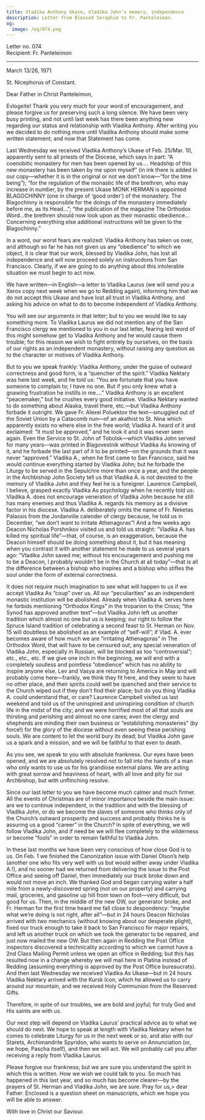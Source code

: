 ```yaml
---
title: Vladika Anthony Ukase, Vladika John’s memory, independence
description: Letter from Blessed Seraphim to Fr. Panteleimon.
og:
  image: /og/074.png
---
```


<div style={{textAlign:'right', fontFamily:'monospace'}}>Letter no. 074</div>
<div style={{textAlign:'left', fontFamily:'monospace'}}>Recipient: Fr. Panteleimon</div>

---

March 13/26, 1971

St. Nicephorus of Constant.

Dear Father in Christ Panteleimon,

Evlogeite! Thank you very much for your word of encouragement, and please forgive us for preserving such a long silence. We have been very busy printing, and not until last week has there been anything new regarding our status and relationship with Vladika Anthony. After writing you we decided to do nothing more until Vladika Anthony should make some written statement; and now that Statement has come.

Last Wednesday we received Vladika Anthony’s Ukase of Feb. 25/Mar. 10, apparently sent to all priests of the Diocese, which says in part: “A coenobitic monastery for men has been opened by us…. Headship of this new monastery has been taken by me upon myself” (in ink there is added in our copy—whether it is in the original or not we don’t know—“for the time being”); “for the regulation of the monastic life of the brethren, who may increase in number, by the present Ukase MONK HERMAN is appointed BLAGOCHINNY (one in charge of ‘good order’) of the monastery. The Blagochinny is responsible for the doings of the monastery immediately before me, as its Head…”; “the publication of the magazine The Orthodox Word…the brethren should now look upon as their monastic obedience… Concerning everything else additional instructions will be given to the Blagochinny.”

In a word, our worst fears are realized: Vladika Anthony has taken us over, and although so far he has not given us any “obedience” to which we object, it is clear that our work, blessed by Vladika John, has lost all independence and will now proceed solely on instrucdons from San Francisco. Clearly, if we are going to do anything about this intolerable situation we must begin to act now.

We have written—in English—a letter to Vladika Laurus (we will send you a Xerox copy next week when we go to Redding again), informing him that we do not accept this Ukase and have lost all trust in Vladika Anthony, and asking his advice on what to do to become independent of Vladika Anthony.

You will see our arguments in that letter; but to you we would like to say something more. To Vladika Laurus we did not mention any of the San Francisco clergy we mentioned to you in our last letter, fearing lest word of this might somehow get to Vladika Anthony and he would cause them trouble; for this reason we wish to fight entirely by ourselves, on the basis of our rights as an independent monastery, without raising any question as to the character or motives of Vladika Anthony.

But to you we speak frankly: Vladika Anthony, under the guise of outward correctness and good form, is a “quencher of the spirit.” Vladika Nektary was here last week, and he told us: “You are fortunate that you have someone to complain to; I have no one. But if you only knew what a gnawing frustration he instills in me….” Vladika Anthony is an excellent “peacemaker,” but he crushes every good initiative. Vladika Nektary wanted to do something about Alaska, travel there, etc.—but Vladika Anthony forbade it outright. We gave Fr. Alexei Poluektov the text—smuggled out of the Soviet Union by a Catacomb nun—of an akathist to St. Nina which apparently exists no where else in the free world; Vladika A. heard of it and exclaimed: “it must be approved,” and he took it and it was never seen again. Even the Service to St. John of Tobolsk—which Vladika John served for many years—was printed in Blagovestnik without Vladika As knowing of it, and he forbade the last part of it to be printed—on the grounds that it was never “approved.” Vladika A., when he first came to San Francisco, said he would continue everything started by Vladika John; but he forbade the Liturgy to be served in the Sepulchre more than once a year, and the people in the Archbishop John Society tell us that Vladika A. is not devoted to the memory of Vladika John and they feel he is a foreigner. Laurence Campbell, I believe, grasped exactly Vladika As psychology when he recently told us: Vladika A. does not encourage veneration of Vladika John because he still has many enemies and thus Vladika A. regards his memory as a divisive factor in his diocese. Vladika A. deliberately omits the name of Fr. Neketas Palassis from the Jordanville calender of clergy because, he told us in December, “we don’t want to irritate Athenagoras”! And a few weeks ago Deacon Nicholas Porshnikov visited us and told us straight: “Vladika A. has killed my spiritual life”—that, of course, is an exaggeration, because the Deacon himself should be doing something about it, but it has meaning when you contrast it with another statement he made to us several years ago: “Vladika John saved me; without his encouragement and pushing me to be a Deacon, I probably wouldn’t be in the Church at all today”—that is all the difference between a bishop who inspires and a bishop who stifles the soul under the form of external correctness.

It does not require much imagination to see what will happen to us if we accept Vladika As “coup” over us. All our “peculiarities” as an independent monastic institution will be abolished. Already when Vladika A. serves here he forbids mentioning “Orthodox Kings” in the troparion to the Cross; “the Synod has approved another text”—but Vladika John left us another tradition which almost no one but us is keeping; our right to follow the Spruce Island tradition of celebrating a second feast to St. Herman on Nov. 15 will doubtless be abolished as an example of “self-will”; if Vlad. A. ever becomes aware of how much we are “irritating Athenagoras” in The Orthodox Word, that will have to be censured out; any special veneration of Vladika John, especially in Russian, will be blocked as too “controversial”; etc., etc., etc. If we give one inch in the beginning, we will end with a completely soulless and pointless “obedience” which has no ability to inspire anyone else. Lev and Vasya are returning to America in May and will probably come here—frankly, we think they fit here, and they seem to have no other place, and their spirits could well be quenched and their service to the Church wiped out if they don’t find their place; but do you thing Vladika A. could understand that, or care? Laurence Campbell visited us last weekend and told us of the uninspired and uninspiring condition of church life in the midst of the city; and we were horrified most of all that souls are thirsting and perishing and almost no one cares; even the clergy and shepherds are minding their own business or “establishing monasteries” (by force!) for the glory of the diocese without even seeing these perishing souls. We are content to let the world bury its dead; but Vladika John gave us a spark and a mission, and we will be faithful to that even to death.

As you see, we speak to you with absolute frankness. Our eyes have been opened, and we are absolutely resolved not to fall into the hands of a man who only wants to use us for his grandiose external plans. We are acting with great sorrow and heaviness of heart, with all love and pity for our Archbishop, but with unflinching resolve.

Since our last letter to you we have become much calmer and much firmer. All the events of Christmas are of minor importance beside the main issue: are we to continue independent, in the tradition and with the blessing of Vladika John, or do we become the slaves of someone who thinks only of the Church’s outward prosperity and success and probably thinks he is assuring us a good “career” in the Church? In spite of everything, we will follow Vladika John, and if need be we will flee completely to the wilderness or become “fools” in order to remain faithful to Vladika John.

In these last months we have been very conscious of how close God is to us. On Feb. 1 we finished the Canonization issue with Daniel Olson’s help (another one who fits very well with us but would wither away under Vladika A.!), and no sooner had we returned from delivering the issue to the Post Office and seeing off Daniel, then immediately our truck broke down and would not move an inch. We thanked God and began carrying water a half mile from a newly-discovered spring (not on our property) and carrying mail, groceries, and gasoline up hill from town on foot—very difficult, but good for us. Then, in the middle of the new OW, our generator broke, and Fr. Herman for the first time heard me fall close to despondency: “maybe what we’re doing is not right, after all”—but in 24 hours Deacon Nicholas arrived with two mechanics (without knowing about our desperate plight), fixed our truck enough to take it back to San Francisco for major repairs, and left us another truck on which we took the generator to be repaired, and just now mailed the new OW. But then again in Redding the Post Office inspectors discovered a technicality according to which we cannot have a 2nd Class Mailing Permit unless we open an office in Redding; but this has resulted now in a change whereby we will mail here in Platina instead of Redding (assuming everything is approved by the Post Office bureaucrats). And then last Wednesday we received Vladika As Ukase—but in 24 hours Vladika Nektary arrived with the Kursk Icon, which he allowed us to carry around our mountain, and we received Holy Communion from the Reserved Gifts.

Therefore, in spite of our troubles, we are bold and joyful; for truly God and His saints are with us.

Our next step will depend on Vladika Laurus’ practical advice as to what we should do next. We hope to speak at length with Vladika Nektary when he comes to celebrate Liturgy for us in the next week or so, and also with our Starets, Archimandrite Spyridon, who wants to serve on Annunciation (or, we hope, Pascha itself), and then we will act. We will probably call you after receiving a reply from Vladika Laurus.

Please forgive our frankness; but we are sure you understand the spirit in which this is written. How we wish we could talk to you. So much has happened in this last year, and so much has become clearer—by the prayers of St. Herman and Vladika John, we are sure. Pray for us,> dear Father. Enclosed is a question sheet on manuscripts, which we hope you will be able to answer.

With love in Christ our Saviour.